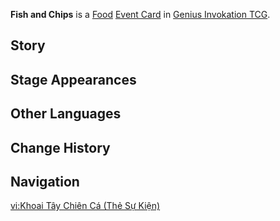 {{About|the [[Genius Invokation TCG]] Event Card|the [[Food]]|Fish and Chips}}
{{Genius Invokation TCG Infobox
|title     = Fish and Chips
|id        = 333013
|image     = Fish and Chips Event Card.png
|type      = Event Card
|group     = Food
|effect    = During this Round, all your characters will use 1 less Elemental Die when using their Skill next time.
|unaligned = 2
|source1   = {{Sold By}}
}}
'''Fish and Chips''' is a [[Food Card|Food]] [[Event Card]] in [[Genius Invokation TCG]].

==Story==
{{Description|Fish fried until golden and crispy, with chips and a smorgasbord of sauces. Every single bite is suffused with savory satisfaction...|title=Fish and Chips}}

==Stage Appearances==
{{Genius Invokation TCG Stage Appearances}}

==Other Languages==
{{Other Languages|Transclude=Fish and Chips}}

==Change History==
{{Change History|4.3}}

==Navigation==
{{Genius Invokation TCG Navbox|Event Card}}

[[vi:Khoai Tây Chiên Cá (Thẻ Sự Kiện)]]